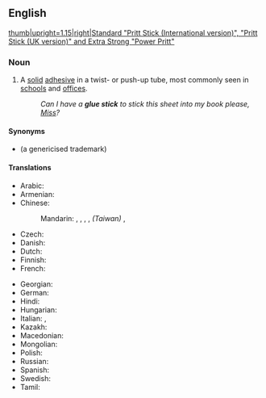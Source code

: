 {{also|gluestick}}
==English==
{{wikipedia}}
[[Image:Pritt Sticks.JPG|thumb|upright=1.15|right|Standard "Pritt Stick (International version)", "Pritt Stick (UK version)" and Extra Strong "Power Pritt"]]

===Noun===
{{en-noun}}

# A [[solid]] [[adhesive]] in a twist- or push-up tube, most commonly seen in [[school]]s and [[office]]s.
#: ''Can I have a '''glue stick''' to stick this sheet into my book please, [[Miss]]?''

====Synonyms====
* {{l|en|Pritt stick}} (a genericised trademark)

====Translations====
{{trans-top|solid adhesive tube}}
* Arabic: {{t|ar|عَصَا الْغِرَاء|f}}
* Armenian: {{t-needed|hy}}
* Chinese:
*: Mandarin: {{t|cmn|固體膠|sc=Hani}}, {{t|cmn|固体胶|tr=gùtǐjiāo|sc=Hani}}, {{t|cmn|膠水棒|sc=Hani}}, {{t|cmn|胶水棒|tr=jiāoshuǐbàng|sc=Hani}}, ''(Taiwan)'' {{t|cmn|口紅膠|sc=Hani}}, {{t|cmn|口红胶|tr=kǒuhóngjiāo|sc=Hani}}
* Czech: {{t-needed|cs}}
* Danish: {{t-needed|da}}
* Dutch: {{t+|nl|plakstift}}
* Finnish: {{t|fi|liimapuikko}}
* French: {{t+|fr|bâton de colle|m}}
{{trans-mid}}
* Georgian: {{t-needed|ka}}
* German: {{t+|de|Klebestift|m}}
* Hindi: {{t-needed|hi}}
* Hungarian: {{t|hu|stiftes ragasztó}}
* Italian: {{t|it|colla stick|f}}, {{t|it|colla a bastoncino|f}}
* Kazakh: {{t-needed|kk}}
* Macedonian: {{t-needed|mk}}
* Mongolian: {{t|mn|цаасны цавуу|sc=Cyrl}}
* Polish: {{t+|pl|klej w sztyfcie|m}}
* Russian: {{t|ru|кле́ящий каранда́ш|m}}
* Spanish: {{t|es|goma en barra|f}}
* Swedish: {{t+|sv|limstift|n}}
* Tamil: {{t-needed|ta}}
{{trans-bottom}}